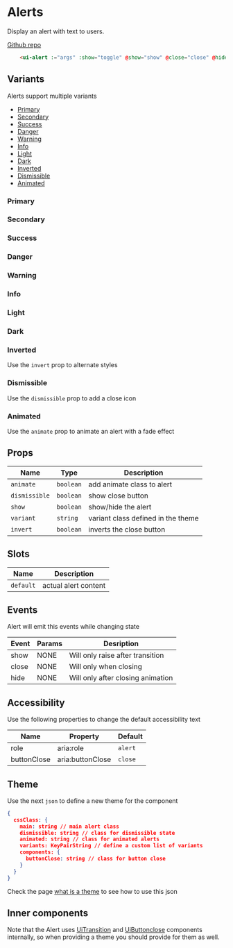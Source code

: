 
# Alerts
Display an alert with text to users.

[Github repo](https://github.com/unicoderns/ui/tree/master/packages/alert)

```html
    <ui-alert :="args" :show="toggle" @show="show" @close="close" @hide="hide">{{ args.default }}</ui-alert>
```

## Variants

Alerts support multiple variants

- [Primary](?path=/docs/ui-alert--primary&args=#primary)
- [Secondary](?path=/docs/ui-alert--secondary&args=#secondary)
- [Success](?path=/docs/ui-alert--success&args=#success)
- [Danger](?path=/docs/ui-alert--danger&args=#danger)
- [Warning](?path=/docs/ui-alert--warning&args=#warning)
- [Info](?path=/docs/ui-alert--info&args=#info)
- [Light](?path=/docs/ui-alert--light&args=#light)
- [Dark](?path=/docs/ui-alert--dark&args=#dark)
- [Inverted](?path=/docs/ui-alert--inverted&args=#inverted)
- [Dismissible](?path=/docs/ui-alert--dismissible&args=#dismissible)
- [Animated](?path=/docs/ui-alert--animated&args=#animated)

### Primary
<Canvas>
  <Story id="ui-alert--primary"/>
</Canvas>

### Secondary
<Canvas>
  <Story id="ui-alert--secondary" />
</Canvas>

### Success
<Canvas>
  <Story id="ui-alert--success" />
</Canvas>

### Danger
<Canvas>
  <Story id="ui-alert--danger" />
</Canvas>

### Warning
<Canvas>
  <Story id="ui-alert--warning" />
</Canvas>

### Info
<Canvas>
  <Story id="ui-alert--info" />
</Canvas>

### Light
<Canvas>
  <Story id="ui-alert--light" />
</Canvas>

### Dark
<Canvas>
  <Story id="ui-alert--dark" />
</Canvas>

### Inverted

Use the `invert` prop to alternate styles 
<Canvas>
  <Story id="ui-alert--inverted" />
</Canvas>

### Dismissible

Use the `dismissible` prop to add a close icon
<Canvas>
  <Story id="ui-alert--dismissible" />
</Canvas>

### Animated

Use the `animate` prop to animate an alert with a fade effect
<Canvas>
  <Story id="ui-alert--animated" />
</Canvas>

## Props
| Name | Type  | Description |
| ---- | ---- | ----------- |
| `animate` | `boolean` | add animate class to alert |
| `dismissible` | `boolean` | show close button |
| `show` | `boolean` | show/hide the alert |
| `variant` | `string` | variant class defined in the theme |
| `invert` | `boolean` | inverts the close button |


## Slots
| Name | Description |
| ---- | ----------- |
| `default` | actual alert content |

## Events
Alert will emit this events while changing state

| Event | Params | Desription |
| ---- | ---- | ----------- |
| show | NONE | Will only raise after transition |
| close | NONE | Will only when closing |
| hide | NONE | Will only after closing animation |


## Accessibility
Use the following properties to change the default accessibility text

| Name | Property | Default |
| ---- | ---- | ----------- |
| role | aria:role | `alert` |
| buttonClose | aria:buttonClose | `close` |

## Theme
Use the next `json` to define a new theme for the component

```json
{
  cssClass: {
    main: string // main alert class
    dismissible: string // class for dismissible state
    animated: string // class for animated alerts
    variants: KeyPairString // define a custom list of variants
    components: {
      buttonClose: string // class for button close
    }
  }
}
```

Check the page [what is a theme](/docs/docs-theming--page#what-is-a-theme) to see how to use this json


## Inner components

Note that the Alert uses [UiTransition](?path=/docs/ui-transition-default&args=#transitions) and [UiButtonclose](?path=/docs/ui-closebutton--default&args=#close-button) components internally, so when providing a theme you should provide for them as well.
